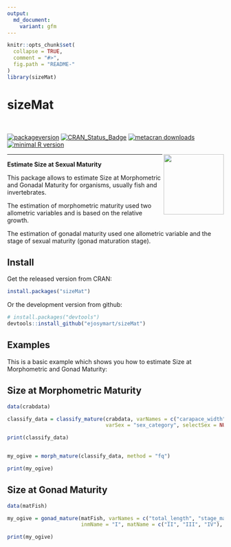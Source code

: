 ```yaml
---
output:
  md_document:
    variant: gfm
---
```


```r
knitr::opts_chunk$set(
  collapse = TRUE,
  comment = "#>",
  fig.path = "README-"
)
library(sizeMat)
```


# sizeMat

<br>

<!-- badges: start -->
[![packageversion](https://img.shields.io/badge/Package%20version-1.1.2-orange.svg?style=flat-square)](commits/master) [![CRAN_Status_Badge](http://www.r-pkg.org/badges/version/sizeMat)](http://cran.r-project.org/package=sizeMat) [![metacran downloads](http://cranlogs.r-pkg.org/badges/sizeMat)](http://cran.rstudio.com/web/packages/sizeMat/index.html) [![minimal R version](https://img.shields.io/badge/R%3E%3D-3.6-6666ff.svg)](https://cran.r-project.org/)

<!-- badges: end -->
<img src='man/figures/sizeMat.png' align="right" height="140" /></a>

<hr>

**Estimate Size at Sexual Maturity**

This package allows to estimate Size at Morphometric and Gonadal Maturity for organisms, usually fish and invertebrates.

The estimation of morphometric maturity used two allometric variables and is based on the relative growth.

The estimation of gonadal maturity used one allometric variable and the stage of sexual maturity (gonad maturation stage).


## Install


Get the released version from CRAN:

```R
install.packages("sizeMat")
```

Or the development version from github:

```R
# install.packages("devtools")
devtools::install_github("ejosymart/sizeMat")
```



## Examples

This is a basic example which shows you how to estimate Size at Morphometric and Gonad Maturity:

## Size at Morphometric Maturity

```r
data(crabdata)

classify_data = classify_mature(crabdata, varNames = c("carapace_width", "chela_height"), 
                                varSex = "sex_category", selectSex = NULL, method = "ld")

print(classify_data)


my_ogive = morph_mature(classify_data, method = "fq")

print(my_ogive)


```


## Size at Gonad Maturity

```r
data(matFish)

my_ogive = gonad_mature(matFish, varNames = c("total_length", "stage_mat"), 
                        inmName = "I", matName = c("II", "III", "IV"), method = "fq", niter = 999)

print(my_ogive)

```
